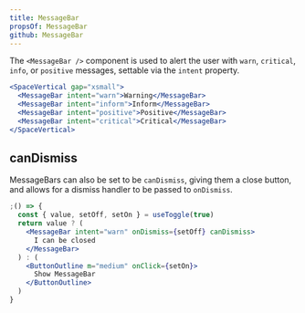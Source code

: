 ```yaml
---
title: MessageBar
propsOf: MessageBar
github: MessageBar
---
```


The `<MessageBar />` component is used to alert the user with `warn`, `critical`, `info`, or `positive` messages, settable via the `intent` property.

```jsx
<SpaceVertical gap="xsmall">
  <MessageBar intent="warn">Warning</MessageBar>
  <MessageBar intent="inform">Inform</MessageBar>
  <MessageBar intent="positive">Positive</MessageBar>
  <MessageBar intent="critical">Critical</MessageBar>
</SpaceVertical>
```

## canDismiss

MessageBars can also be set to be `canDismiss`, giving them a close button, and allows for a dismiss handler to be passed to `onDismiss`.

```jsx
;() => {
  const { value, setOff, setOn } = useToggle(true)
  return value ? (
    <MessageBar intent="warn" onDismiss={setOff} canDismiss>
      I can be closed
    </MessageBar>
  ) : (
    <ButtonOutline m="medium" onClick={setOn}>
      Show MessageBar
    </ButtonOutline>
  )
}
```
